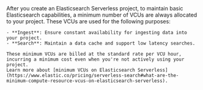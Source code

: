 <DocCallOut color="warning" title="Minimum runtime VCUs">
    After you create an Elasticsearch Serverless project, to maintain basic Elasticsearch capabilities, a minimum number of VCUs are always allocated to your project. These VCUs are used for the following purposes: 

    - **Ingest**: Ensure constant availability for ingesting data into your project.
    - **Search**: Maintain a data cache and support low latency searches.

    These minimum VCUs are billed at the standard rate per VCU hour, incurring a minimum cost even when you're not actively using your project.
    Learn more about [minimum VCUs on Elasticsearch Serverless](https://www.elastic.co/pricing/serverless-search#what-are-the-minimum-compute-resource-vcus-on-elasticsearch-serverless).
</DocCallOut>